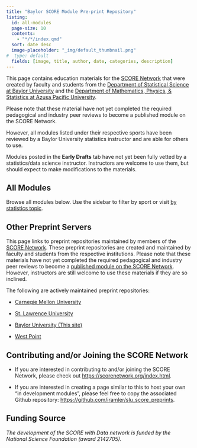 ```yaml
---
title: "Baylor SCORE Module Pre-print Repository"
listing:
  id: all-modules
  page-size: 10
  contents:
    - "*/*/index.qmd"
  sort: date desc
  image-placeholder: "_img/default_thumbnail.png"
#  type: default
  fields: [image, title, author, date, categories, description]
---
```


This page contains education materials for the [SCORE Network](https://scorenetwork.org/index.html) that were created by faculty and students from the [Department of Statistical Science at Baylor University](https://statistics.artsandsciences.baylor.edu){target="_blank"} and the [Department of Mathematics, Physics, & Statistics at Azusa Pacific University](https://www.apu.edu/clas/mathphysics/).

::: {.callout-important collapse="true" title="Disclaimer" appearance="minimal"}
Please note that these material have not yet completed the required pedagogical and industry peer reviews to become a published module on the SCORE Network.

However, all modules listed under their respective sports have been reviewed by a Baylor University statistics instructor and are able for others to use.

Modules posted in the **Early Drafts** tab have not yet been fully vetted by a statistics/data science instructor. Instructors are welcome to use them, but should expect to make modifications to the materials.
:::

## All Modules

::: {.callout-note appearance="minimal"}
Browse all modules below. Use the sidebar to filter by sport or visit [by statistics topic](by-statsds-topic.qmd).
:::

::: {#all-modules}
:::

## Other Preprint Servers

This page links to preprint repositories maintained by members of the [SCORE Network](https://scorenetwork.org/index.html). These preprint repositories are created and maintained by faculty and students from the respective institutions. Please note that these materials have not yet completed the required pedagogical and industry peer reviews to become a [published module on the SCORE Network](https://modules.scorenetwork.org/). However, instructors are still welcome to use these materials if they are so inclined.

The following are actively maintained preprint repositories:

-   [Carnegie Mellon University](https://ryurko.github.io/cmu_score_preprints/)

-   [St. Lawrence University](https://iramler.github.io/slu_score_preprints/)

-   [Baylor University (This site)](https://kgfitzgerald.github.io/baylor_apu_score/)

-   [West Point](https://nick3703.github.io/WP_SCORE/)

## Contributing and/or Joining the SCORE Network

-   If you are interested in contributing to and/or joining the SCORE Network, please check out [https://scorenetwork.org/index.html](https://scorenetwork.org/index.html){target="_blank"}.

-   If you are interested in creating a page similar to this to host your own "in development modules", please feel free to copy the associated Github repository: [https://github.com/iramler/slu_score_preprints](https://github.com/iramler/slu_score_preprints){target="_blank"}.

## Funding Source

*The development of the SCORE with Data network is funded by the National Science Foundation (award 2142705).* 

